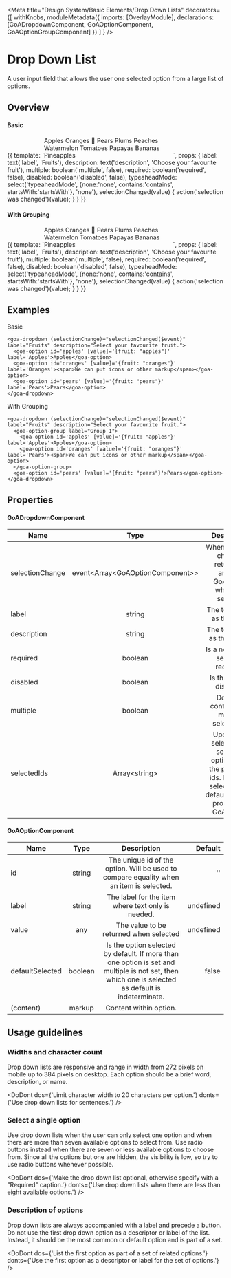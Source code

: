 



<Meta title="Design System/Basic Elements/Drop Down Lists" decorators={[
        withKnobs,
        moduleMetadata({ 
          imports: [OverlayModule],
          declarations: [GoADropdownComponent, GoAOptionComponent, GoAOptionGroupComponent]
        })
    ]
} />

# Drop Down List
A user input field that allows the user one selected option from a large list of options.

## Overview

#### Basic
<Preview>
  <Story name="Basic" height={200}>
    {{
        template: `<span style="width:300px;display:inline-block;">
                    <goa-dropdown 
                        (selectionChange)="selectionChanged($event)" 
                        [typeaheadMode]="typeaheadMode"
                        [required]="required" 
                        [disabled]="disabled" 
                        [multiple]="multiple" 
                        [label]="label" 
                        [description]="description">
                      <goa-option id='apples' [value]='{fruit: "apples"}' label="Apples">Apples</goa-option>
                      <goa-option id='oranges' [defaultSelected]="true" [value]='{fruit: "oranges"}' label="Oranges"><span>Oranges 🍊</span></goa-option>
                      <goa-option id='pears' [value]='{fruit: "pears"}' label="Pears">Pears</goa-option>
                      <goa-option id='plums' [value]='{fruit: "plums"}' label="Plums">Plums</goa-option>
                      <goa-option id='peaches' [value]='{fruit: "peaches"}' label="Peaches">Peaches</goa-option>
                      <goa-option id='watermelons' [value]='{fruit: "watermelons"}' label="Watermelon">Watermelon</goa-option>
                      <goa-option id='tomatoes' [value]='{fruit: "tomatoes"}' label="Tomatoes">Tomatoes</goa-option>
                      <goa-option id='papayas' [value]='{fruit: "papayas"}' label="Papayas">Papayas</goa-option>
                      <goa-option id='bananas' [value]='{fruit: "bananas"}' label="Bananas">Bananas</goa-option>
                      <goa-option id='pineapples' [value]='{fruit: "pineapples"}' label="Pineapples">Pineapples</goa-option>
                    </goa-dropdown>
                  </span>`,
        props: {
          label: text('label', 'Fruits'),
          description: text('description', 'Choose your favourite fruit'),
          multiple: boolean('multiple', false),
          required: boolean('required', false),
          disabled: boolean('disabled', false),
          typeaheadMode: select('typeaheadMode', {none:'none', contains:'contains', startsWith:'startsWith'}, 'none'),          
          selectionChanged(value) {
            action('selection was changed')(value);
          }
        }
    }}
  </Story>
</Preview>

#### With Grouping
<Preview>
  <Story name="With Grouping" height={200}>
    {{
        template: `<span style="width:300px;display:inline-block;">
                    <goa-dropdown (selectionChange)="selectionChanged($event)"  
                        [required]="required" 
                        [typeaheadMode]="typeaheadMode"
                        [disabled]="disabled" 
                        [multiple]="multiple" 
                        [label]="label" 
                        [description]="description">
                      <goa-option-group label="Group 1">
                        <goa-option id='apples' [value]='{fruit: "apples"}' label="Apples">Apples</goa-option>
                        <goa-option id='oranges' [defaultSelected]="true" [value]='{fruit: "oranges"}' label="Oranges"><span>Oranges 🍊</span></goa-option>
                        <goa-option id='pears' [value]='{fruit: "pears"}' label="Pears">Pears</goa-option>
                      </goa-option-group>
                      <goa-option-group label="Group 2">
                        <goa-option id='plums' [value]='{fruit: "plums"}' label="Plums">Plums</goa-option>
                        <goa-option id='peaches' [value]='{fruit: "peaches"}' label="Peaches">Peaches</goa-option>
                        <goa-option id='watermelons' [value]='{fruit: "watermelons"}' label="Watermelons">Watermelon</goa-option>
                        <goa-option id='tomatoes' [value]='{fruit: "tomatoes"}' label="Tomatoes">Tomatoes</goa-option>
                        <goa-option id='papayas' [value]='{fruit: "papayas"}' label="Papayas">Papayas</goa-option>
                      </goa-option-group>
                      <goa-option id='bananas' [value]='{fruit: "bananas"}' label="Bananas">Bananas</goa-option>
                      <goa-option id='pineapples' [value]='{fruit: "pineapples"}' label="Pineapples">Pineapples</goa-option>
                    </goa-dropdown>
                  </span>`,
        props: {
          label: text('label', 'Fruits'),
          description: text('description', 'Choose your favourite fruit'),
          multiple: boolean('multiple', false),
          required: boolean('required', false),
          disabled: boolean('disabled', false),
          typeaheadMode: select('typeaheadMode', {none:'none', contains:'contains', startsWith:'startsWith'}, 'none'),
          selectionChanged(value) {
            action('selection was changed')(value);
          }
        }
    }}
  </Story>
</Preview>

## Examples
Basic  
```
<goa-dropdown (selectionChange)="selectionChanged($event)" label="Fruits" description="Select your favourite fruit.">
  <goa-option id='apples' [value]='{fruit: "apples"}' label='Apples'>Apples</goa-option>
  <goa-option id='oranges' [value]='{fruit: "oranges"}' label='Oranges'><span>We can put icons or other markup</span></goa-option>
  <goa-option id='pears' [value]='{fruit: "pears"}' label='Pears'>Pears</goa-option>
</goa-dropdown>
```
  
With Grouping  
```
<goa-dropdown (selectionChange)="selectionChanged($event)" label="Fruits" description="Select your favourite fruit.">
  <goa-option-group label="Group 1">
    <goa-option id='apples' [value]='{fruit: "apples"}' label='Apples'>Apples</goa-option>
    <goa-option id='oranges' [value]='{fruit: "oranges"}' label='Pears'><span>We can put icons or other markup</span></goa-option>
  </goa-option-group>
  <goa-option id='pears' [value]='{fruit: "pears"}'>Pears</goa-option>
</goa-dropdown>
```

## Properties

#### GoADropdownComponent  

| Name     | Type | Description | Default |
|----------|:----:|:-----------:|--------:|
| selectionChange | event&lt;Array&lt;GoAOptionComponent&gt;&gt; | When selection changes returns an array of GoAOption which are selected | empty array |
| label | string | The text to use as the label. | '' |
| description | string | The text to use as the helper. | '' |
| required | boolean | Is a non-empty selection required? | false |
| disabled | boolean | Is the control disabled? | false |
| multiple | boolean | Does the control allow multiple selections? | false |
| selectedIds | Array&lt;string&gt; | Update the selection by selecting options with the passed in ids.  For initial selection use defaultSelected property of GoAOption. | undefined | 
  
  
#### GoAOptionComponent  

| Name     | Type | Description | Default |
|----------|:----:|:-----------:|--------:|
| id | string | The unique id of the option.  Will be used to compare equality when an item is selected. | '' |
| label | string | The label for the item where text only is needed. | undefined |
| value | any | The value to be returned when selected | undefined |
| defaultSelected | boolean | Is the option selected by default.  If more than one option is set and multiple is not set, then which one is selected as default is indeterminate. | false |
| (content) | markup | Content within option. | |

## Usage guidelines
### Widths and character count
Drop down lists are responsive and range in width from 272 pixels on mobile up to 384 pixels 
on desktop. Each option should be a brief word, description, or name.

<DoDont 
  dos={'Limit character width to 20 characters per option.'}
  donts={'Use drop down lists for sentences.'}
/>

### Select a single option
Use drop down lists when the user can only select one option and when there are more than 
seven available options to select from. Use radio buttons instead when there are seven or 
less available options to choose from. Since all the options but one are hidden, the visibility 
is low, so try to use radio buttons whenever possible.

<DoDont 
  dos={'Make the drop down list optional, otherwise specify with a "Required" caption.'}
  donts={'Use drop down lists when there are less than eight available options.'}
/>

### Description of options
Drop down lists are always accompanied with a label and precede a button. Do not use the first 
drop down option as a descriptor or label of the list. Instead, it should be the most common or 
default option and is part of a set.

<DoDont 
  dos={'List the first option as part of a set of related options.'}
  donts={'Use the first option as a descriptor or label for the set of options.'}
/>

